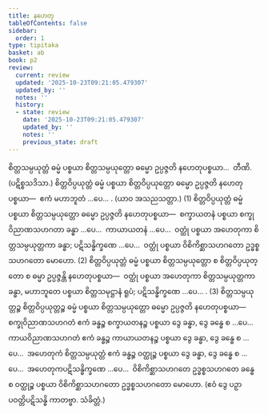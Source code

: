 ```yaml
---
title: နဟေတု
tableOfContents: false
sidebar:
  order: 1
type: tipitaka
basket: ab
book: p2
review:
  current: review
  updated: '2025-10-23T09:21:05.479307'
  updated_by: ''
  notes: ''
  history:
  - state: review
    date: '2025-10-23T09:21:05.479307'
    updated_by: ''
    notes: ''
    previous_state: draft
---
```



<ReviewStatus review={frontmatter.review} showDetails={true} />

<HypothesisAnnotation frontmatter={frontmatter} />

<DynamicBreadcrumb />

<Division number="158" book="p2" e="ch" v="38" p="144">

<Paragraph number="2703" book="p2">
စိတ္တသမ္ပယုတ္တံ ဓမ္မံ ပစ္စယာ စိတ္တသမ္ပယုတ္တော ဓမ္မော ဥပ္ပဇ္ဇတိ နဟေတုပစ္စယာ…  တီဏိ. (ပဋိစ္စသဒိသာ.)
</Paragraph>

<Paragraph number="2704" book="p2">
စိတ္တဝိပ္ပယုတ္တံ ဓမ္မံ ပစ္စယာ စိတ္တဝိပ္ပယုတ္တော ဓမ္မော ဥပ္ပဇ္ဇတိ နဟေတုပစ္စယာ—  ဧကံ မဟာဘူတံ …ပေ… . (ယာဝ အသညသတ္တာ.) (1)
</Paragraph>

<Paragraph number="2705" book="p2">
စိတ္တဝိပ္ပယုတ္တံ ဓမ္မံ ပစ္စယာ စိတ္တသမ္ပယုတ္တော ဓမ္မော ဥပ္ပဇ္ဇတိ နဟေတုပစ္စယာ—  စက္ခာယတနံ ပစ္စယာ စက္ခုဝိညာဏသဟဂတာ ခန္ဓာ …ပေ…  ကာယာယတနံ …ပေ…  ဝတ္ထုံ ပစ္စယာ အဟေတုကာ စိတ္တသမ္ပယုတ္တကာ ခန္ဓာ; ပဋိသန္ဓိက္ခဏေ …ပေ…  ဝတ္ထုံ ပစ္စယာ ဝိစိကိစ္ဆာသဟဂတော ဥဒ္ဓစ္စသဟဂတော မောဟော. (2)
</Paragraph>

<Paragraph number="2706" book="p2">
စိတ္တဝိပ္ပယုတ္တံ ဓမ္မံ ပစ္စယာ စိတ္တသမ္ပယုတ္တော စ စိတ္တဝိပ္ပယုတ္တော စ ဓမ္မာ ဥပ္ပဇ္ဇန္တိ နဟေတုပစ္စယာ—  ဝတ္ထုံ ပစ္စယာ အဟေတုကာ စိတ္တသမ္ပယုတ္တကာ ခန္ဓာ, မဟာဘူတေ ပစ္စယာ စိတ္တသမုဋ္ဌာနံ ရူပံ; ပဋိသန္ဓိက္ခဏေ …ပေ… . (3)
</Paragraph>

<Paragraph number="2707" book="p2">
စိတ္တသမ္ပယုတ္တဉ္စ စိတ္တဝိပ္ပယုတ္တဉ္စ ဓမ္မံ ပစ္စယာ စိတ္တသမ္ပယုတ္တော ဓမ္မော ဥပ္ပဇ္ဇတိ နဟေတုပစ္စယာ—  စက္ခုဝိညာဏသဟဂတံ ဧကံ ခန္ဓဉ္စ စက္ခာယတနဉ္စ ပစ္စယာ ဒွေ ခန္ဓာ, ဒွေ ခန္ဓေ စ …ပေ…  ကာယဝိညာဏသဟဂတံ ဧကံ ခန္ဓဉ္စ ကာယာယတနဉ္စ ပစ္စယာ ဒွေ ခန္ဓာ, ဒွေ ခန္ဓေ စ …ပေ…  အဟေတုကံ စိတ္တသမ္ပယုတ္တံ ဧကံ ခန္ဓဉ္စ ဝတ္ထုဉ္စ ပစ္စယာ ဒွေ ခန္ဓာ, ဒွေ ခန္ဓေ စ …ပေ…  အဟေတုကပဋိသန္ဓိက္ခဏေ …ပေ…  ဝိစိကိစ္ဆာသဟဂတေ ဥဒ္ဓစ္စသဟဂတေ ခန္ဓေ စ ဝတ္ထုဉ္စ ပစ္စယာ ဝိစိကိစ္ဆာသဟဂတော ဥဒ္ဓစ္စသဟဂတော မောဟော. (ဧဝံ ဒွေ ပဉှာ ပဝတ္တိပဋိသန္ဓိ ကာတဗ္ဗာ. သံခိတ္တံ.)
</Paragraph>
</Division>